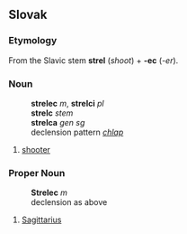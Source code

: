 == Slovak ==
=== Etymology ===
From the Slavic stem '''strel''' (''shoot'') + '''-ec''' (''-er'').
=== Noun ===
:'''strelec''' ''m'', '''strelci''' ''pl''
:'''strelc''' ''stem''
:'''strelca''' ''gen sg''
:declension pattern ''[[Slovak declension pattern chlap|chlap]]''
# [[shooter]]
=== Proper Noun ===
:'''Strelec''' ''m''
:declension as above
# [[Sagittarius]]
